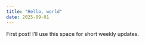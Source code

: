 ```yaml
---
title: "Hello, world"
date: 2025-09-01
---
```


First post! I’ll use this space for short weekly updates.
